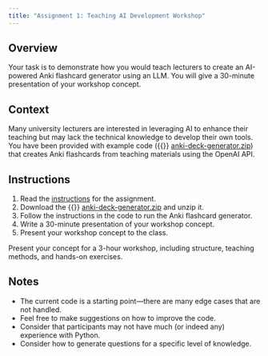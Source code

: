 ```yaml
---
title: "Assignment 1: Teaching AI Development Workshop"
---
```


## Overview
Your task is to demonstrate how you would teach lecturers to create an AI-powered Anki flashcard generator using an LLM. You will give a 30-minute presentation of your workshop concept.

## Context
Many university lecturers are interested in leveraging AI to enhance their teaching but may lack the technical knowledge to develop their own tools. You have been provided with example code ({{<bi file-code >}} [anki-deck-generator.zip](assets/anki-deck-generator.zip)) that creates Anki flashcards from teaching materials using the OpenAI API.

## Instructions
1. Read the [instructions](assignments/index.qmd) for the assignment.
2. Download the {{<bi file-code >}} [anki-deck-generator.zip](assets/anki-deck-generator.zip) and unzip it.
3. Follow the instructions in the code to run the Anki flashcard generator.
4. Write a 30-minute presentation of your workshop concept.
5. Present your workshop concept to the class.


Present your concept for a 3-hour workshop, including structure, teaching methods, and hands-on exercises.

:::{.reflect}
## Notes
- The current code is a starting point---there are many edge cases that are not handled.
- Feel free to make suggestions on how to improve the code.
- Consider that participants may not have much (or indeed any) experience with Python.
- Consider how to generate questions for a specific level of knowledge.
:::

